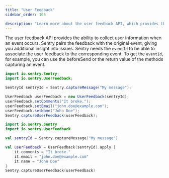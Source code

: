 ```yaml
---
title: "User Feedback"
sidebar_order: 105

description: "Learn more about the user feedback API, which provides the ability to collect user information when an event occurs. Sentry pairs the feedback with the original event, giving you additional insight into issues."
---
```


The user feedback API provides the ability to collect user information when an event occurs. Sentry pairs the feedback with the original event, giving you additional insight into issues.
Sentry needs the `eventId` to be able to associate the user feedback to the corresponding event. To get the `eventId`, for example, you can use the <PlatformLink to="/configuration/options/#before-send">beforeSend</PlatformLink> or the return value of the methods capturing an event.

```java
import io.sentry.Sentry;
import io.sentry.UserFeedback;

SentryId sentryId = Sentry.captureMessage("My message");

UserFeedback userFeedback = new UserFeedback(sentryId);
userFeedback.setComments("It broke.");
userFeedback.setEmail("john.doe@example.com");
userFeedback.setName("John Doe");
Sentry.captureUserFeedback(userFeedback);
```

```kotlin
import io.sentry.Sentry
import io.sentry.UserFeedback

val sentryId = Sentry.captureMessage("My message")

val userFeedback = UserFeedback(sentryId).apply {
    it.comments = "It broke."
    it.email = "john.doe@example.com"
    it.name = "John Doe"
}
Sentry.captureUserFeedback(userFeedback)
```
